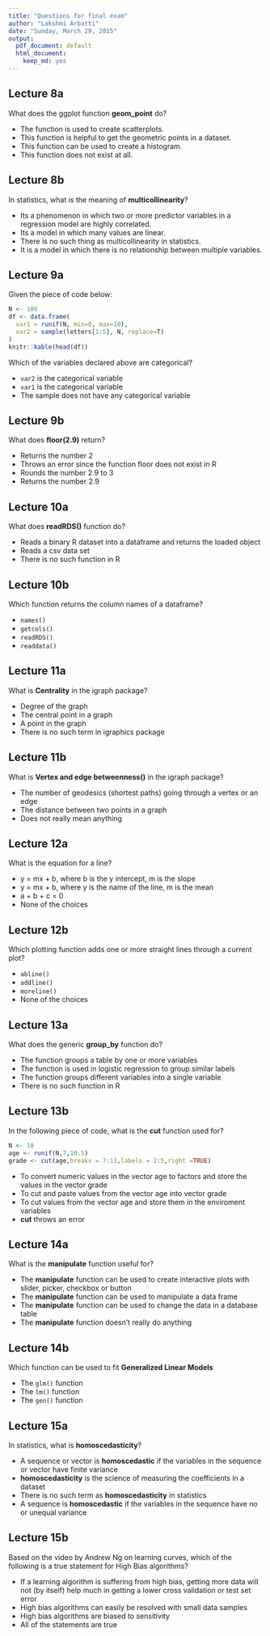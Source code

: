 ```yaml
---
title: "Questions for final exam"
author: "Lakshmi Arbatti"
date: "Sunday, March 29, 2015"
output:
  pdf_document: default
  html_document:
    keep_md: yes
---
```


## Lecture 8a

What does the ggplot function __geom_point__ do?

* The function is used to create scatterplots.
* This function is helpful to get the geometric points in a dataset.
* This function can be used to create a histogram.
* This function does not exist at all.

## Lecture 8b

In statistics, what is the meaning of __multicollinearity__?

* Its a phenomenon in which two or more predictor variables in a regression model are highly correlated.
* Its a model in which many values are linear.
* There is no such thing as multicollinearity in statistics.
* It is a model in which there is no relationship between multiple variables.

## Lecture 9a

Given the piece of code below:
```r
N <- 100
df <- data.frame(
  var1 = runif(N, min=0, max=10),
  var2 = sample(letters[1:5], N, replace=T)
)
knitr::kable(head(df))
```
Which of the variables declared above are categorical?

* `var2` is the categorical variable
* `var1` is the categorical variable
* The sample does not have any categorical variable

## Lecture 9b

What does __floor(2.9)__ return?

* Returns the number 2
* Throws an error since the function floor does not exist in R
* Rounds the number 2.9 to 3
* Returns the number 2.9

## Lecture 10a

What does __readRDS()__ function do?

* Reads a binary R dataset into a dataframe and returns the loaded object
* Reads a csv data set
* There is no such function in R

## Lecture 10b

Which function returns the column names of a dataframe?

* `names()`
* `getcols()`
* `readRDS()`
* `readdata()`

## Lecture 11a

What is __Centrality__ in the igraph package?

* Degree of the graph
* The central point in a graph
* A point in the graph
* There is no such term in igraphics package

## Lecture 11b

What is __Vertex and edge betweenness()__  in the igraph package?

* The number of geodesics (shortest paths) going through a vertex or an edge
* The distance between two points in a graph
* Does not really mean anything

## Lecture 12a

What is the equation for a line?

* y = mx + b, where b is the y intercept, m is the slope
* y = mx + b, where y is the name of the line, m is the mean
* a + b + c = 0
* None of the choices

## Lecture 12b

Which plotting function adds one or more straight lines through a current plot?

* `abline()`
* `addline()`
* `moreline()`
* None of the choices

## Lecture 13a

What does the generic __group_by__ function do?

* The function groups a table by one or more variables
* The function is used in logistic regression to group similar labels
* The function groups different variables into a single variable
* There is no such function in R

## Lecture 13b

In the following piece of code, what is the __cut__ function used for?
```r
N <- 10
age <- runif(N,7,10.5)
grade <- cut(age,breaks = 7:11,labels = 2:5,right =TRUE)
```

* To convert numeric values in the vector age to factors and store the values in the vector grade
* To cut and paste values from the vector age into vector grade
* To cut values from the vector age and store them in the enviroment variables
* __cut__ throws an error

## Lecture 14a

What is the __manipulate__ function useful for?

* The __manipulate__ function can be used to create interactive plots with slider, picker, checkbox or button
* The __manipulate__ function can be used to manipulate a data frame
* The __manipulate__ function can be used to change the data in a database table
* The __manipulate__ function doesn't really do anything

## Lecture 14b

Which function can be used to fit __Generalized Linear Models__

* The `glm()` function
* The `lm()` function
* The `gen()` function

## Lecture 15a

In statistics, what is __homoscedasticity__?

* A sequence or vector is __homoscedastic__ if the variables in the sequence or vector have finite variance
* __homoscedasticity__ is the science of measuring the coefficients in a dataset
* There is no such term as __homoscedasticity__ in statistics
* A sequence is __homoscedastic__ if the variables in the sequence have no or unequal variance

## Lecture 15b

Based on the video by Andrew Ng on learning curves, which of the following is a true statement for High Bias algorithms?

* If a learning algorithm is suffering from high bias, getting more data will not (by itself) help much in getting a lower cross validation or test set error
* High bias algorithms can easily be resolved with small data samples
* High bias algorithms are biased to sensitivity
* All of the statements are true













